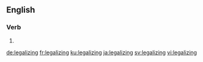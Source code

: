 ==English==

===Verb===
{{head|en|present participle}}

# {{present participle of|legalize|lang=en|nocat=1}}

[[de:legalizing]]
[[fr:legalizing]]
[[ku:legalizing]]
[[ja:legalizing]]
[[sv:legalizing]]
[[vi:legalizing]]